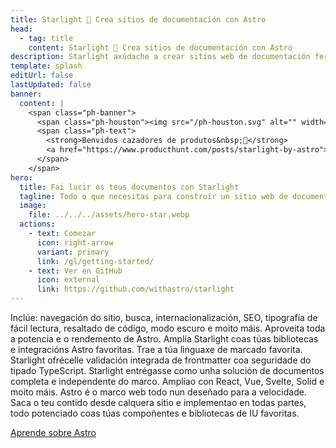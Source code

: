 ```yaml
---
title: Starlight 🌟 Crea sitios de documentación con Astro
head:
  - tag: title
    content: Starlight 🌟 Crea sitios de documentación con Astro
description: Starlight axúdache a crear sitios web de documentación fermosos e de alto rendemento con Astro.
template: splash
editUrl: false
lastUpdated: false
banner:
  content: |
    <span class="ph-banner">
      <span class="ph-houston"><img src="/ph-houston.svg" alt="" width="72" height="72"/></span>
      <span class="ph-text">
        <strong>Benvidos cazadores de produtos&nbsp;👋</strong>
        <a href="https://www.producthunt.com/posts/starlight-by-astro">Estamos en directo agora mesmo!</a>
      </span>
    </span>
hero:
  title: Fai lucir os teus documentos con Starlight
  tagline: Todo o que necesitas para construír un sitio web de documentación estelar. Rápido, accesible e fácil de usar.
  image:
    file: ../../../assets/hero-star.webp
  actions:
    - text: Comezar
      icon: right-arrow
      variant: primary
      link: /gl/getting-started/
    - text: Ver en GitHub
      icon: external
      link: https://github.com/withastro/starlight
---
```



<CardGrid stagger>
	<Card title="Documentación que deleita" icon="open-book">
		Inclúe: navegación do sitio, busca, internacionalización, SEO, tipografía de fácil lectura, 
    resaltado de código, modo escuro e moito máis.
	</Card>
	<Card title="Impulsado por Astro" icon="rocket">
		Aproveita toda a potencia e o rendemento de Astro. Amplía Starlight 
    coas túas bibliotecas e integracións Astro favoritas.
	</Card>
	<Card title="Markdown, Markdoc y MDX" icon="document">
		Trae a túa linguaxe de marcado favorita. Starlight ofrécelle validación 
    integrada de frontmatter coa seguridade do tipado TypeScript.
	</Card>
	<Card title="Leva as túas propias compoñentes de UI" icon="puzzle">
		Starlight entrégasse como unha solución de documentos completa e independente do marco. 
    Amplíao con React, Vue, Svelte, Solid e moito máis.
	</Card>
</CardGrid>

<AboutAstro title="Ofrecido para ti por">
Astro é o marco web todo nun deseñado para a velocidade.
Saca o teu contido desde calquera sitio e implementao en todas partes, todo potenciado coas túas compoñentes e bibliotecas de IU favoritas.

[Aprende sobre Astro](https://astro.build/)

</AboutAstro>
